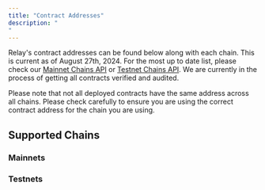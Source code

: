 ```yaml
---
title: "Contract Addresses"
description: "
"
---
```



Relay's contract addresses can be found below along with each chain. This is current as of August
27th, 2024. For the most up to date list, please check our [Mainnet Chains API](https://api.relay.link/chains) or [Testnet Chains API](https://api.testnets.relay.link/chains).
We are currently in the process of getting all contracts verified and audited.

<Info>
  Please note that not all deployed contracts have the same address across all
  chains. Please check carefully to ensure you are using the correct contract
  address for the chain you are using.
</Info>

## Supported Chains

### Mainnets

<Contracts id="mainnetContracts" env="mainnets" />

### Testnets

<Contracts id="mainnetContracts" env="testnets" />

